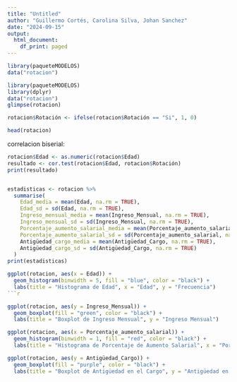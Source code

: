 ```yaml
---
title: "Untitled"
author: "Guillermo Cortés, Carolina Silva, Johan Sanchez"
date: "2024-09-15"
output:
  html_document:
    df_print: paged
---
```


```r
library(paqueteMODELOS)
data("rotacion")
```



```r
library(paqueteMODELOS)
library(dplyr)
data("rotacion")
glimpse(rotacion)
```
```r
rotacion$Rotación <- ifelse(rotacion$Rotación == "Si", 1, 0)
```
```r
head(rotacion)
```

correlacion biserial:

```r
rotacion$Edad <- as.numeric(rotacion$Edad)
resultado <- cor.test(rotacion$Edad, rotacion$Rotación)
print(resultado)
```
```r

```
```r
estadisticas <- rotacion %>%
  summarise(
    Edad_media = mean(Edad, na.rm = TRUE),
    Edad_sd = sd(Edad, na.rm = TRUE),
    Ingreso_mensual_media = mean(Ingreso_Mensual, na.rm = TRUE),
    Ingreso_mensual_sd = sd(Ingreso_Mensual, na.rm = TRUE),
    Porcentaje_aumento_salarial_media = mean(Porcentaje_aumento_salarial, na.rm = TRUE),
    Porcentaje_aumento_salarial_sd = sd(Porcentaje_aumento_salarial, na.rm = TRUE),
    Antigüedad_cargo_media = mean(Antigüedad_Cargo, na.rm = TRUE),
    Antigüedad_cargo_sd = sd(Antigüedad_Cargo, na.rm = TRUE)
  )
print(estadisticas)

```
```r
ggplot(rotacion, aes(x = Edad)) +
  geom_histogram(binwidth = 5, fill = "blue", color = "black") +
  labs(title = "Histograma de Edad", x = "Edad", y = "Frecuencia")
```r

```
```r
ggplot(rotacion, aes(y = Ingreso_Mensual)) +
  geom_boxplot(fill = "green", color = "black") +
  labs(title = "Boxplot de Ingreso Mensual", y = "Ingreso Mensual")
```
```r
ggplot(rotacion, aes(x = Porcentaje_aumento_salarial)) +
  geom_histogram(binwidth = 1, fill = "red", color = "black") +
  labs(title = "Histograma de Porcentaje de Aumento Salarial", x = "Porcentaje de Aumento Salarial", y = "Frecuencia")
```
```r
ggplot(rotacion, aes(y = Antigüedad_Cargo)) +
  geom_boxplot(fill = "purple", color = "black") +
  labs(title = "Boxplot de Antigüedad en el Cargo", y = "Antigüedad en el Cargo")
```
```r

```

```r

```

```r

```

```r

```

```r

```

```r

```

```r

```

```r

```

```r

```


```r

```









